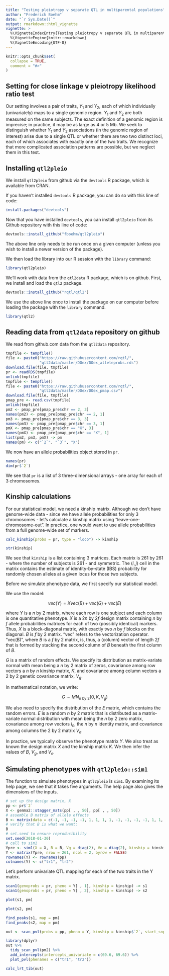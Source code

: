 ```yaml
---
title: "Testing pleiotropy v separate QTL in multiparental populations"
author: "Frederick Boehm"
date: "`r Sys.Date()`"
output: rmarkdown::html_vignette
vignette: >
  %\VignetteIndexEntry{Testing pleiotropy v separate QTL in multiparental populations}
  %\VignetteEngine{knitr::rmarkdown}
  %\VignetteEncoding{UTF-8}
---
```


```r
knitr::opts_chunk$set(
  collapse = TRUE,
  comment = "#>"
)
```

## Setting for close linkage v pleiotropy likelihood ratio test

Our setting involves a pair of traits, $Y_1$ and $Y_2$, each of which individually (univariately) maps to a single genomic region. $Y_1$ and $Y_2$ are both measured on the same subjects. The exact definition of a genomic region is imprecise; in practice, it may be as large as 4 or 5 Mb. We seek to distinguish whether $Y_1$ and $Y_2$ associations (in the genomic region of interest) arise due to a single QTL or whether there are two two distinct loci, each of which associates with exactly one of the two traits. We recognize that more complicated association patterns are possible, but we neglect them in this test.

## Installing `qtl2pleio`

We install `qtl2pleio` from github via the `devtools` R package, which is available from CRAN. 

If you haven't installed `devtools` R package, you can do so with this line of code:

```r
install.packages("devtools")
```

Now that you have installed `devtools`, you can install `qtl2pleio` from its Github repository with this line of code:


```r
devtools::install_github("fboehm/qtl2pleio")
```

The above line only needs to be run once on a given computer (unless you wish to install a newer version of the package). 

We then load the library into our R session with the `library` command:

```r
library(qtl2pleio)
```


We'll work with data from the `qtl2data` R package, which is on github. First, we install and load the `qtl2` package.

```r
devtools::install_github("rqtl/qtl2")
```

We use the above line once to install the package on our computer before loading the package with the `library` command.

```r
library(qtl2)
```

## Reading data from `qtl2data` repository on github

We read from github.com data from the `qtl2data` repository.

```r
tmpfile <- tempfile()
file <- paste0("https://raw.githubusercontent.com/rqtl/",
               "qtl2data/master/DOex/DOex_alleleprobs.rds")
download.file(file, tmpfile)
pr <- readRDS(tmpfile)
unlink(tmpfile)
tmpfile <- tempfile()
file <- paste0("https://raw.githubusercontent.com/rqtl/",
               "qtl2data/master/DOex/DOex_pmap.csv")
download.file(file, tmpfile)
pmap_pre <- read.csv(tmpfile)
unlink(tmpfile)
pm2 <- pmap_pre[pmap_pre$chr == 2, 3]
names(pm2) <- pmap_pre[pmap_pre$chr == 2, 1]
pm3 <- pmap_pre[pmap_pre$chr == 3, 3]
names(pm3) <- pmap_pre[pmap_pre$chr == 3, 1]
pmX <- pmap_pre[pmap_pre$chr == "X", 3]
names(pmX) <- pmap_pre[pmap_pre$chr == "X", 1]
list(pm2, pm3, pmX) -> pm
names(pm) <- c("`2`", "`3`", "X")
```

We now have an allele probabilities object stored in `pr`.

```r
names(pr)
dim(pr$`2`)
```

We see that `pr` is a list of 3 three-dimensional arrays - one array for each of 3 chromosomes.

## Kinship calculations

For our statistical model, we need a kinship matrix. Although we don't have genome-wide data - since we have allele probabilities for only 3 chromosomes - let's calculate a kinship matrix using "leave-one-chromosome-out". In practice, one would want to use allele probabilities from a full genome-wide set of markers.

```r
calc_kinship(probs = pr, type = "loco") -> kinship
```

```r
str(kinship)
```

We see that `kinship` is a list containing 3 matrices. Each matrix is 261 by 261 - where the number of subjects is 261 - and symmetric. The $(i, j)$ cell in the matrix contains the estimate of identity-by-state (IBS) probability for randomly chosen alleles at a given locus for those two subjects.




Before we simulate phenotype data, we first specify our statistical model.

We use the model:

$$vec(Y) = X vec(B) + vec(G) + vec(E)$$

where $Y$ is a $n$ by $2$ matrix, where each row is one subject and each column is one quantitative phenotype. $X$ is a $2n$ by $2f$ design matrix containing $n$ by $f$ allele probabilities matrices for each of two (possibly identical) markers. Thus, $X$ is a block-diagonal matrix, with exactly two $n$ by $f$ blocks on the diagonal. $B$ is $f$ by 2 matrix. "vec" refers to the vectorization operator. "vec(B)", where $B$ is a $f$ by $2$ matrix, is, thus, a (column) vector of length $2f$ that is formed by stacking the second column of $B$ beneath the first column of $B$. 

$G$ is a matrix of random effects. We specify its distribution as matrix-variate normal with mean being a $n$ by $2$ matrix of zeros, covariance among row vectors a $n$ by $n$ kinship matrix, $K$, and covariance among column vectors a $2$ by $2$ genetic covariance matrix, $V_g$. 

In mathematical notation, we write:

$$G \sim MN_{\text{n by 2}}(0, K, V_g)$$

We also need to specify the distribution of the $E$ matrix, which contains the random errors. $E$ is a random $n$ by $2$ matrix that is distributed as a matrix-variate normal distribution with mean being the $n$ by $2$ zero matrix, covariance among row vectors $I_n$, the $n$ by $n$ identity matrix, and covariance among columns the $2$ by $2$ matrix $V_e$.

In practice, we typically observe the phenotype matrix $Y$. We also treat as known the design matrix $X$ and the kinship matrix $K$. We then infer the values of $B$, $V_g$, and $V_e$. 



## Simulating phenotypes with `qtl2pleio::sim1`


The function to simulate phenotypes in `qtl2pleio` is `sim1`. By examining its help page, we see that it takes five arguments. The help page also gives the dimensions of the inputs.

```r
# set up the design matrix, X
pp <- pr$`2`
X <- gemma2::stagger_mats(pp[ , , 50], pp[ , , 50])
# assemble B matrix of allele effects
B <- matrix(data = c(-1, -1, -1, -1, 1, 1, 1, 1, -1, -1, -1, -1, 1, 1, 1, 1), nrow = 8, ncol = 2, byrow = FALSE)
# verify that B is what we want:
B
# set.seed to ensure reproducibility
set.seed(2018-01-30)
# call to sim1
Ypre <- sim1(X = X, B = B, Vg = diag(2), Ve = diag(2), kinship = kinship[[1]])
Y <- matrix(Ypre, nrow = 261, ncol = 2, byrow = FALSE)
rownames(Y) <- rownames(pp)
colnames(Y) <- c("tr1", "tr2")
```

Let's perform univariate QTL mapping for each of the two traits in the Y matrix.

```r
scan1(genoprobs = pr, pheno = Y[ , 1], kinship = kinship) -> s1
scan1(genoprobs = pr, pheno = Y[ , 2], kinship = kinship) -> s2
```

```r
plot(s1, pm)
```

```r
plot(s2, pm)
```


```r
find_peaks(s1, map = pm)
find_peaks(s2, map = pm)
```

```r
out <- scan_pvl(probs = pp, pheno = Y, kinship = kinship$`2`, start_snp1 = 38, n_snp = 25)
```

```r
library(dplyr)
out %>% 
  tidy_scan_pvl(pm2) %>%
  add_intercepts(intercepts_univariate = c(69.6, 69.6)) %>%
  plot_pvl(phenames = c("tr1", "tr2"))

```


```r
calc_lrt_tib(out)
```


